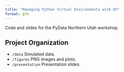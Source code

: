 ```yaml
---
title: "Managing Python Virtual Environments with UV"
format: gfm
---
```


Code and slides for the PyData Northern Utah workshop.

## Project Organization

- `/data` Simulated data.
- `/figures` PNG images and plots.
- `/presentation` Presentation slides.


